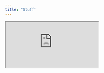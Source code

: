 ```yaml
---
title: "Stuff"
---
```


```{=html}
<iframe src="https://christianknudsen.info/shiny/clf/" width: 100vw>
```


```r
list.dirs("/srv/shiny-server")

```

